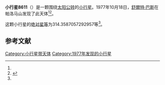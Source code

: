 {{Infobox planet
| bgcolour = #FFFFC0
| name = 8611
| symbol = 
| image = 
| caption = 
| discovery = yes
| discovery_ref = 
| discoverer = [[舒爾特·巴斯|舒爾特·巴斯]]
| discovery_site = [[帕洛马山|帕洛马山]] 
| discovered = 1977年10月18日
| designations = yes
| mp_name = 
| named_after = 
| alt_names = 1977 UM4/ 1977 SS3 / 1977 TA5 / 1988 TO
| mp_category = [[主带小行星|主带小行星]]
| orbit_ref = <ref name="a">[http://ssd.jpl.nasa.gov/sbdb.cgi?sstr=8611 8611] {{Wayback|url=http://ssd.jpl.nasa.gov/sbdb.cgi?sstr=8611 |date=20110609180511 }}，小行星數據庫瀏覽器（JPL Small-Body Database Browser）－[[美国国家航空航天局|美国国家航空航天局]]喷气推进实验室</ref>
| epoch = 2456400.5 (2013年4月18日更新)
| aphelion = {{convert|2.907550825755914|AU|km|3|abbr=on|lk=out}}
| perihelion = {{convert|1.855407231936908|AU|km|3|abbr=on}}
| semimajor = {{convert|2.381479028846411|AU|km|3|abbr=on}}
| eccentricity = 0.220901293
| period = 1342.358661 [[日|日]]<br />3.68[[儒略年|儒略年]]
| avg_speed = 
| inclination = 2.566460918417001
| asc_node = 20.0182521965252
| mean_anomaly = 
| arg_peri = 314.3587057292957
| satellites = 
| physical_characteristics = yes
| dimensions = 
| mass = 
| density = 
| surface_grav = 
| escape_velocity = 
| sidereal_day = 
| axial_tilt = 
| pole_ecliptic_lat = 
| pole_ecliptic_lon = 
| albedo = 
| temperatures= 
| temp_name1 = 
| mean_temp_1 = 
| max_temp_1 = 
| temp_name2 = 
| max_temp_2 = 
| spectral_type = 
| abs_magnitude = 314.3587057292957
}}

'''小行星8611'''（{{lang-en|8611}}）是一颗围绕[[太阳|太阳]][[公转|公转]]的[[小行星|小行星]]。1977年10月18日，[[舒爾特·巴斯|舒爾特·巴斯]]在帕洛马山发现了此天体<ref name="a" /><ref>{{cite news|title=小行星列表|url=http://cfa-www.harvard.edu/iau/lists/NumberedMPs.txt|accessdate=2013-07-08|newspaper=哈佛大学|archive-date=2008-05-17|archive-url=https://web.archive.org/web/20080517010638/http://cfa-www.harvard.edu/iau/lists/NumberedMPs.txt|dead-url=no}}</ref>。

这颗小行星的[[绝对星等|绝对星等]]为314.3587057292957等<ref name="a" />。

==参考文献==
{{reflist}}
{{Minor Planet Number|[[小行星8610|小行星8610]]|[[小行星8612|小行星8612]]}}

{{小天体}}

[[Category:小行星带天体|Category:小行星带天体]]
[[Category:1977年发现的小行星|Category:1977年发现的小行星]]

{{asteroid-stub}}